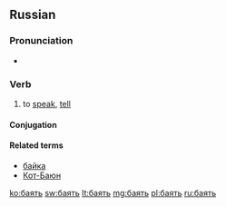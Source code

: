 ==Russian==
===Pronunciation===
* {{IPA|/ˈba(j)ɪtʲ/|lang=ru}}

===Verb===
{{ru-verb|head=ба́ять|tr=bájat’}}

#{{context|obsolete|lang=ru}} to [[speak]], [[tell]]

====Conjugation====
{{ru-conj-14b|impf|ба́я|ба́}}

====Related terms====
* [[байка]]
* [[Кот-Баюн]]

[[ko:баять]]
[[sw:баять]]
[[lt:баять]]
[[mg:баять]]
[[pl:баять]]
[[ru:баять]]